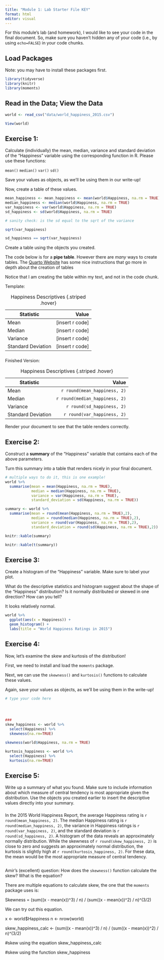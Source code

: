 ```yaml
---
title: "Module 1: Lab Starter File KEY"
format: html
editor: visual
---
```


For this module's lab (and homework), I would like to see your code in the final document. So, make sure you haven't hidden any of your code (i.e., by using `echo=FALSE`) in your code chunks.

## Load Packages

Note: you may have to install these packages first.

```r

library(tidyverse)
library(knitr)
library(moments)

```

## Read in the Data; View the Data

```r

world <- read_csv("data/world_happiness_2015.csv")

View(world)

```

## Exercise 1:

Calculate (individually) the mean, median, variance and standard deviation of the "Happiness" variable using the corresponding function in R. Please use these functions:

`mean()` `median()` `var()` `sd()`

Save your values as objects, as we'll be using them in our write-up!

Now, create a table of these values.

```r

mean_happiness <- mean_happiness <- mean(world$Happiness, na.rm = TRUE)
median_happiness <- median(world$Happiness, na.rm = TRUE)
var_happiness <- var(world$Happiness, na.rm = TRUE)
sd_happiness <- sd(world$Happiness, na.rm = TRUE)

# sanity check: is the sd equal to the sqrt of the variance

sqrt(var_happiness)

sd_happiness == sqrt(var_happiness)

```
Create a table using the objects you created.

The code below is for a **pipe table**. However there are *many* ways to create tables. The [Quarto Website](https://quarto.org/docs/authoring/tables.html) has some nice instructions that go more in depth about the creation of tables

Notice that I am creating the table within my text, and not in the code chunk.

Template:

| Statistic          |             Value |
|--------------------|------------------:|
| Mean               | \[insert r code\] |
| Median             | \[insert r code\] |
| Variance           | \[insert r code\] |
| Standard Deviation | \[insert r code\] |

: Happiness Descriptives {.striped .hover}

### 
Finished Version:

| Statistic          |                          Value |
|--------------------|-------------------------------:|
| Mean               |   `r round(mean_happiness, 2)` |
| Median             | `r round(median_happiness, 2)` |
| Variance           |     `r round(sd_happiness, 2)` |
| Standard Deviation |    `r round(var_happiness, 2)` |

: Happiness Descriptives {.striped .hover}

Render your document to see that the table renders correctly.

## Exercise 2:

Construct a **summary** of the "Happiness" variable that contains each of the above parameters.

Turn this summary into a table that renders nicely in your final document.

```r

# multiple ways to do it, this is one example!
world %>% 
  summarise(mean = mean(Happiness, na.rm = TRUE),
            median = median(Happiness, na.rm = TRUE),
            variance = var(Happiness, na.rm = TRUE),
            standard_deviation = sd(Happiness, na.rm = TRUE))

summary <- world %>% 
  summarise(mean = round(mean(Happiness, na.rm = TRUE),2),
            median = round(median(Happiness, na.rm = TRUE),2),
            variance = round(var(Happiness, na.rm = TRUE),2),
            standard_deviation = round(sd(Happiness, na.rm = TRUE),2))

knitr::kable(summary)

knitr::kable(t(summary))

```

## Exercise 3:

Create a histogram of the "Happiness" variable. Make sure to label your plot.

What do the descriptive statistics and histogram suggest about the shape of the "Happiness" distribution? Is it normally distributed or skewed in one direction? How can you tell?

It looks relatively normal. 

```r

world %>% 
  ggplot(aes(x = Happiness)) +
  geom_histogram() +
  labs(title = "World Happiness Ratings in 2015")


```

## Exercise 4:

Now, let's examine the skew and kurtosis of the distribution!

First, we need to install and load the `moments` package.

Next, we can use the `skewness()` and `kurtosis()` functions to calculate these values.

Again, save your values as objects, as we'll be using them in the write-up!

```r

# type your code here




###
skew_happiness <- world %>% 
  select(Happiness) %>% 
  skewness(na.rm=TRUE)

skewness(world$Happiness, na.rm = TRUE)

kurtosis_happiness <- world %>% 
  select(Happiness) %>% 
  kurtosis(na.rm=TRUE)


```

## Exercise 5:

Write up a summary of what you found. Make sure to include information about which measure of central tendency is most appropriate given the distribution. Use the objects you created earlier to insert the descriptive values directly into your summary.

### 

In the 2015 World Happiness Report, the average Happiness rating is `r round(mean_happiness, 2)`. The median Happiness rating is `r round(median_happiness, 2)`, the variance in Happiness ratings is `r round(var_happiness, 2)`, and the standard deviation is `r round(sd_happiness, 2)`. A histogram of the data reveals an approximately normally distribution. While the skewness of `r round(skew_happiness, 2)` is close to zero and suggests an approximately normal distribution, the kurtosis is slightly high at `r round(kurtosis_happiness, 2)`. For these data, the mean would be the most appropriate measure of central tendency.

```r
```
Amir's (excellent) question: How does the `skewness()` function calculate the skew? What is the equation?

There are multiple equations to calculate skew, the one that the `moments` package uses is:

Skewness = (sum((x - mean(x))^3) / n) / (sum((x - mean(x))^2) / n)^(3/2)

We can try out this equation.

x <- world$Happiness
n <- nrow(world)

skew_happiness_calc <- (sum((x - mean(x))^3) / n) / (sum((x - mean(x))^2) / n)^(3/2)

#skew using the equation
skew_happiness_calc

#skew using the function
skew_happiness

